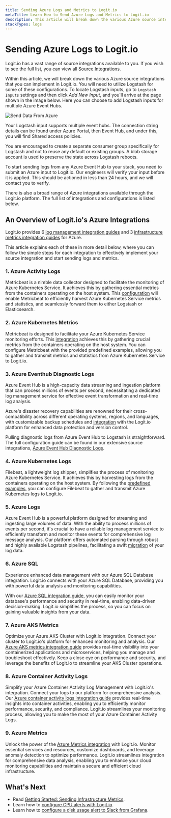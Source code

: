 ```yaml
---
title: Sending Azure Logs and Metrics to Logit.io
metaTitle: Learn How to Send Azure Logs and Metrics to Logit.io
description: This article will break down the various Azure source integrations that you can implement in Logit.io. Learn how to send Azure logs to Logit.io
stackTypes: logs
---
```


# Sending Azure Logs to Logit.io

Logit.io has a vast range of source integrations available to you. 
If you wish to see the full list, you can view 
all [Source Integrations](/integrations). 

Within this article, we will break down the various Azure source integrations 
that you can implement in Logit.io. You will need to utilize Logstash 
for some of these configurations. To locate Logstash inputs, go to 
`Logstash Inputs` settings and then click _Add New Input_, and you'll 
arrive at the page shown in the image below. Here you can choose to 
add Logstash inputs for multiple Azure Event Hubs.

![Send Data From Azure](@/images/help/log-management/sending-data/send-azure-logs-metrics.png)

Your Logstash input supports multiple event hubs. The connection string 
details can be found under Azure Portal, then Event Hub, and 
under this, you will find Shared access policies.

<Callout type="info">
  You are encouraged to create a separate consumer group specifically for 
  Logstash and not to reuse any default or existing groups. A blob storage 
  account is used to preserve the state across Logstash reboots.
</Callout>

To start sending logs from any Azure Event Hub to your stack, you 
need to submit an Azure input to Logit.io. Our engineers will 
verify your input before it is applied. This should be actioned 
in less than 24 hours, and we will contact you to verify.

There is also a broad range of Azure integrations available through 
the Logit.io platform. The full list of integrations and 
configurations is listed below.

## An Overview of Logit.io's Azure Integrations

Logit.io provides 6 [log management integration guides](/integrations) 
and 3 [infrastructure metrics integration guides](/integrations/azure/#metrics) for Azure. 

This article explains each of these in more detail below, where you can 
follow the simple steps for each integration to effectively implement 
your source integration and start sending logs and metrics.

### 1. Azure Activity Logs

Metricbeat is a nimble data collector designed to facilitate the monitoring 
of Azure Kubernetes Service. It achieves this by gathering essential 
metrics from the containers operating on the host system. 
This [configuration](/integrations/azure-kubernetes/#metrics) will 
enable Metricbeat to efficiently harvest Azure Kubernetes Service 
metrics and statistics, and seamlessly forward them to 
either Logstash or Elasticsearch.

### 2. Azure Kubernetes Metrics

Metricbeat is designed to facilitate your Azure Kubernetes Service 
monitoring efforts. This [integration](/integrations/azure-kubernetes/#metrics) achieves 
this by gathering crucial metrics from the containers operating on the host system. 
You can configure Metricbeat with the provided predefined examples, allowing you 
to gather and transmit metrics and statistics from Azure Kubernetes Service to Logit.io.

### 3. Azure Eventhub Diagnostic Logs

Azure Event Hub is a high-capacity data streaming and ingestion platform that can 
process millions of events per second, necessitating a dedicated log management 
service for effective event transformation and real-time log analysis. 

Azure's disaster recovery capabilities are renowned for their cross-compatibility 
across different operating systems, regions, and languages, with customizable 
backup schedules and [integration](/integrations/azure-eventhub-diagnostics) with 
the Logit.io platform for enhanced data protection and version control. 

Pulling diagnostic logs from Azure Event Hub to Logstash is straightforward. 
The full configuration guide can be found in our extensive source 
integrations, [Azure Event Hub Diagnostic Logs](/integrations/azure-eventhub-diagnostics).

### 4. Azure Kubernetes Logs

Filebeat, a lightweight log shipper, simplifies the process of monitoring 
Azure Kubernetes Service. It achieves this by harvesting logs from the 
containers operating on the host system. By following 
the [predefined examples](/integrations/azure-kubernetes-logs), you 
can configure Filebeat to gather and transmit Azure Kubernetes logs to Logit.io.

### 5. Azure Logs

Azure Event Hub is a powerful platform designed for streaming and ingesting large 
volumes of data. With the ability to process millions of events per second, it's 
crucial to have a reliable log management service to efficiently transform and 
monitor these events for comprehensive log message analysis. Our platform offers 
automated parsing through robust and highly available Logstash pipelines, 
facilitating a swift [migration](/integrations) of your log data.

### 6. Azure SQL

Experience enhanced data management with our Azure SQL Database integration. 
Logit.io connects with your Azure SQL Database, providing you with powerful 
data analysis and monitoring capabilities. 

With our [Azure SQL integration guide](/integrations/azure-sql), 
you can easily monitor your database's performance and security in real-time, 
enabling data-driven decision-making. Logit.io simplifies the process, 
so you can focus on gaining valuable insights from your data.

### 7. Azure AKS Metrics

Optimize your Azure AKS Cluster with Logit.io integration. Connect your 
cluster to Logit.io's platform for enhanced monitoring and analysis. 
Our [Azure AKS metrics integration guide](/integrations/azure-aks-metrics/#metrics) 
provides real-time visibility into your containerized applications and microservices, 
helping you manage and troubleshoot effectively. Keep a close eye on performance 
and security, and leverage the benefits of Logit.io to streamline your 
AKS Cluster operations.

### 8. Azure Container Activity Logs

Simplify your Azure Container Activity Log Management with Logit.io's integration. 
Connect your logs to our platform for comprehensive analysis. 
Our [Azure container activity logs integration guide](/integrations/azure-container-activity-logs/#metrics) 
provides real-time insights into container activities, enabling you to efficiently 
monitor performance, security, and compliance. Logit.io streamlines your 
monitoring process, allowing you to make the most of your Azure Container Activity Logs.

### 9. Azure Metrics

Unlock the power of the [Azure Metrics integration](/integrations/azure-metrics/#metrics) with 
Logit.io. Monitor essential services and resources, customize dashboards, 
and leverage anomaly detection to optimize performance. Logit.io streamlines 
integration for comprehensive data analysis, enabling you to enhance your 
cloud monitoring capabilities and maintain a secure and efficient cloud infrastructure.

## What's Next

- Read [Getting Started: Sending Infrastructure Metrics](/infrastructure-metrics/overview).
- Learn how to [configure CPU alerts with Logit.io](/infrastructure-metrics/alerting/configure-cpu-alerts).
- Learn how to [configure a disk usage alert to Slack from Grafana](/infrastructure-metrics/alerting/configure-disk-usage-alerts).
